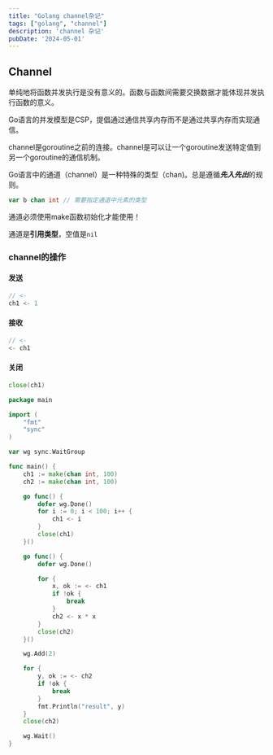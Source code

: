 ```yaml
---
title: "Golang channel杂记"
tags: ["golang", "channel"]
description: 'channel 杂记'
pubDate: '2024-05-01'
---
```


## Channel

单纯地将函数并发执行是没有意义的。函数与函数间需要交换数据才能体现并发执行函数的意义。

Go语言的并发模型是CSP，提倡通过通信共享内存而不是通过共享内存而实现通信。



channel是goroutine之前的连接。channel是可以让一个goroutine发送特定值到另一个goroutine的通信机制。



Go语言中的通道（channel）是一种特殊的类型（chan)。总是遵循***先入先出***的规则。

```go
var b chan int // 需要指定通道中元素的类型
```

通道必须使用make函数初始化才能使用！

通道是**引用类型**，空值是`nil`



### channel的操作



#### 发送

```go
// <-
ch1 <- 1
```

#### 接收

```go
// <-
<- ch1
```

#### 关闭

```go
close(ch1)
```



```go
package main

import (
	"fmt"
	"sync"
)

var wg sync.WaitGroup

func main() {
	ch1 := make(chan int, 100)
	ch2 := make(chan int, 100)

	go func() {
		defer wg.Done()
		for i := 0; i < 100; i++ {
			ch1 <- i
		}
		close(ch1)
	}()

	go func() {
		defer wg.Done()

		for {
			x, ok := <- ch1
			if !ok {
				break
			}
			ch2 <- x * x
		}
		close(ch2)
	}()

	wg.Add(2)

	for {
		y, ok := <- ch2
		if !ok {
			break
		}
		fmt.Println("result", y)
	}
	close(ch2)

	wg.Wait()
}
```

